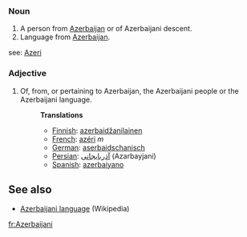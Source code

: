 ===Noun===
#A person from [[Azerbaijan]] or of Azerbaijani descent.
# Language from [[Azerbaijan]].
see: [[Azeri]]

===Adjective===
#Of, from, or pertaining to Azerbaijan, the Azerbaijani people or the Azerbaijani language.
#:'''Translations'''
#:*[[Finnish]]: [[azerbaidžanilainen]]
#:*[[French]]: [[azéri]] ''m''
#:*[[German]]: [[aserbaidschanisch]]
#:*[[Persian]]: [[آذربایجانی]] (Azarbayjani)
#:*[[Spanish]]: [[azerbaiyano]]

== See also ==

* [[w:Azerbaijani language|Azerbaijani language]] (Wikipedia)

[[fr:Azerbaijani]]